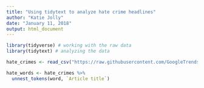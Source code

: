 ```yaml
---
title: "Using tidytext to analyze hate crime headlines"
author: "Katie Jolly"
date: "January 11, 2018"
output: html_document
---
```


```r
library(tidyverse) # working with the raw data
library(tidytext) # analyzing the data
```


```r
hate_crimes <- read_csv("https://raw.githubusercontent.com/GoogleTrends/data/gh-pages/20170816_Documenting_Hate.csv")
```

```r
hate_words <- hate_crimes %>%
  unnest_tokens(word, `Article title`)
```

```r

```


